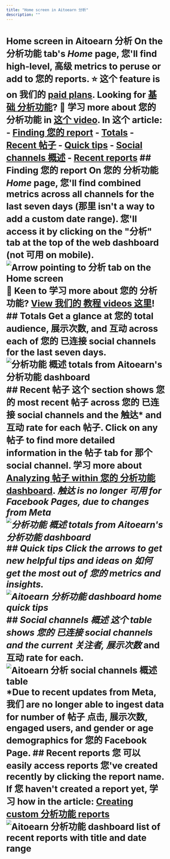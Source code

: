 ```yaml
---
title: "Home screen in Aitoearn 分析"
description: ""
---
```


# Home screen in Aitoearn 分析 On the 分析功能 tab's *Home* page, 您'll find high-level, 高级 metrics to peruse or add to 您的 reports. ⭐️ 这个 feature is on 我们的 [paid plans](https://aitoearn.helpscoutdocs.com/article/595-功能-可用-on-each-aitoearn-plan). Looking for [基础 分析功能](https://支持.aitoearn.com//支持.aitoearn.com/article/517-insights-on-shared-帖子-within-您的-发布功能-dashboard)? 🎥 学习 more about 您的 分析功能 in [这个 video](https://youtu.be/8MQ_bDys_sc). In 这个 article: - [Finding 您的 report](#h_01ERJ8M0T20NYSA3B4FJ6CFMXM) - [Totals](#h_01ERJ8M0T20NYSA3B4FJ6CFMXM) - [Recent 帖子](#h_01ERJ8MEBYJZ6R1DK8G5PSXA6H) - [Quick tips](#h_01ERJ8MM86WN4VWYEVJZVQW5SX) - [Social channels 概述](#h_01ERJ8MTGB06S1WMTYJEAG47AQ) - [Recent reports](#h_01ERJ8N0B29216T87VG1HNDVWW) ## Finding 您的 report On 您的 分析功能 ***Home*** page, 您'll find combined metrics across all channels for the last seven days (那里 isn't a way to add a custom date range). 您'll access it by clicking on the "分析" tab at the top of the web dashboard (not 可用 on mobile). ![Arrow pointing to 分析 tab on the Home screen](//d33v4339jhl8k0.cloudfront.net/docs/assets/64cb6cf86d4a3e191f237e66/images/661ff2e3865f732a9766a1f5/file-Pvq4d7qhCi.jpg) **🎥 Keen to 学习 more about 您的 分析功能?** [View 我们的 教程 videos 这里](https://fast.wistia.net/embed/channel/nasetpeuf7?wchannelid=nasetpeuf7&wmediaid=pu58ancj8v)! ## Totals Get a glance at 您的 total audience, 展示次数, and 互动 across each of 您的 已连接 social channels for the last seven days. ![分析功能 概述 totals from Aitoearn's 分析功能 dashboard](//d33v4339jhl8k0.cloudfront.net/docs/assets/64cb6cf86d4a3e191f237e66/images/6514996c6241295a81ba6db8/img-1722078-1695848810-1962848992.png) ## Recent 帖子 这个 section shows 您的 most recent 帖子 across 您的 已连接 social channels and the 触达* and 互动 rate for each 帖子. Click on any 帖子 to find more detailed information in the 帖子 tab for 那个 social channel. 学习 more about [Analyzing 帖子 within 您的 分析功能 dashboard](https://aitoearn.helpscoutdocs.com/article/527-analyzing-您的-帖子-within-您的-分析功能-dashboard). **触达 is no longer 可用 for Facebook Pages, due to changes from Meta* ![分析功能 概述 totals from Aitoearn's 分析功能 dashboard](//d33v4339jhl8k0.cloudfront.net/docs/assets/64cb6cf86d4a3e191f237e66/images/6514996d8820396325b6fdc6/img-1722078-1695848811-1845740485.png) ## Quick tips Click the arrows to get new helpful tips and ideas on 如何 get the most out of 您的 metrics and insights. ![Aitoearn 分析功能 dashboard home quick tips](//d33v4339jhl8k0.cloudfront.net/docs/assets/64cb6cf86d4a3e191f237e66/images/6514996d5416dd630a4b0698/img-1722078-1695848811-1095870122.png) ## Social channels 概述 这个 table shows 您的 已连接 social channels and the current 关注者, 展示次数* and 互动 rate for each. ![Aitoearn 分析 social channels 概述 table](//d33v4339jhl8k0.cloudfront.net/docs/assets/64cb6cf86d4a3e191f237e66/images/67180b5215d0b82233065a69/file-eWwmnihWnK.png) *Due to recent updates from Meta, 我们 are no longer able to ingest data for number of 帖子 点击, 展示次数, engaged users, and gender or age demographics for 您的 Facebook Page. ## Recent reports 您 可以 easily access reports 您've created recently by clicking the report name. If 您 haven't created a report yet, 学习 how in the article: [Creating custom 分析功能 reports](https://aitoearn.helpscoutdocs.com/article/534-creating-custom-分析功能-reports) ![Aitoearn 分析功能 dashboard list of recent reports with title and date range](//d33v4339jhl8k0.cloudfront.net/docs/assets/64cb6cf86d4a3e191f237e66/images/6514996d556a3e3cf18cbfff/img-1722078-1695848811-1466738131.png)